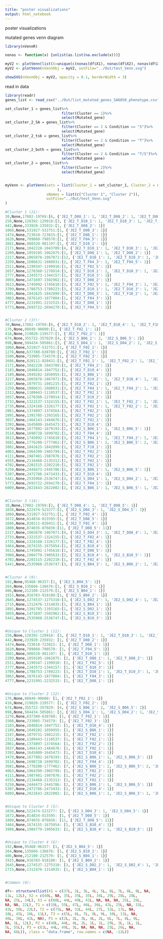 ```yaml
---
title: "poster visualizations"
output: html_notebook
---
```


poster visualizations


mutated genes venn diagram
```r
library(nVennR)

nonas <- function(x) {unlist(as.list(na.exclude(x)))}

myV2 <- plotVenn(list(X=unique(c(nonas(df$X1), nonas(df$X2), nonas(df$X3))),  P=unique(c(nonas(df$P1), nonas(df$P2), nonas(df$P3))), T=unique(c(nonas(df$T1), nonas(df$T2), nonas(df$T3)))), nCycles = 20)
myV2 <- plotVenn(nVennObj = myV2, outFile="../Out/test_Venn.svg")

showSVG(nVennObj = myV2, opacity = 0.1, borderWidth = 3)

```
read in data
```r
library(readr)
genes_list <- read_csv("../Out/list_mutated_genes_SA6850_phenotype.csv")
```

```r

set_cluster_1 = genes_list%>%
                          filter(Cluster == 1)%>%
                          select(Mutated_gene)
set_cluster_2_SA = genes_list%>%
                          filter(Cluster == 2 & Condition == "S")%>%
                          select(Mutated_gene)
set_cluster_2_tsb = genes_list%>%
                          filter(Cluster == 2 & Condition == "T")%>%
                          select(Mutated_gene)
set_cluster_2_both = genes_list%>%
                          filter(Cluster == 2 & Condition == "T/S")%>%
                          select(Mutated_gene)
set_cluster_2 = genes_list%>%
                          filter(Cluster == 2)%>%
                          select(Mutated_gene)


myVenn <- plotVenn(sets = list(Cluster_1 = set_cluster_1, Cluster_2 = set_cluster_2, Cluster_2_tsb = set_cluster_2_tsb, Cluster_2_SA = set_cluster_2_SA, Cluster_2_both = set_cluster_2_both
                        ),
                   sNames = list(c("Cluster 1", "Cluster 2")),
                   outFile="../Out/test_Venn.svg"
)
```


```r

#Cluster 1 (21):
30,None,17802-19769:[6, {'JE2_T_D08_1': 1, 'JE2_T_D08_2': 1, 'JE2_T_D08_3': 1, 'JE2_T_F10_2': 1, 'JE2_T_F10_4': 1, 'JE2_T_F10_5': 1}]
250,None,128392-129918:[3, {'JE2_T_D10_1': 1, 'JE2_T_D10_3': 1, 'JE2_T_D10_5': 1}]
442,None,233920-235032:[1, {'JE2_T_D08_2': 1}]
1060,None,531927-532751:[1, {'JE2_T_D08_3': 1}]
1474,None,723018-723815:[1, {'JE2_T_D08_1': 1}]
1620,None,789860-790570:[1, {'JE2_T_F04_5': 1}]
2041,None,980328-981197:[1, {'JE2_T_D10_1': 1}]
2171,None,1042228-1043709:[4, {'JE2_T_D10_1': 1, 'JE2_T_D10_3': 1, 'JE2_T_D10_5': 1, 'JE2_T_F02_5': 1}]
2209,None,1059105-1062875:[2, {'JE2_T_D08_1': 1, 'JE2_T_D08_2': 1}]
2217,None,1065878-1067071:[12, {'JE2_T_D10_1': 1, 'JE2_T_D10_3': 1, 'JE2_T_D10_5': 1, 'JE2_T_D08_1': 1, 'JE2_T_D08_2': 1, 'JE2_T_D08_3': 1, 'JE2_T_F10_2': 1, 'JE2_T_F10_4': 1, 'JE2_T_F10_5': 1, 'JE2_T_F02_5': 1, 'JE2_T_F04_3': 1, 'JE2_T_F04_5': 1}]
2259,None,1086631-1088031:[2, {'JE2_T_F04_3': 1, 'JE2_T_F04_5': 1}]
2511,None,1199347-1199910:[1, {'JE2_T_F02_5': 1}]
2657,None,1278360-1278914:[3, {'JE2_T_D10_1': 1, 'JE2_T_D10_3': 1, 'JE2_T_D10_5': 1}]
2777,None,1343573-1344157:[1, {'JE2_T_D10_3': 1}]
3059,None,1471697-1502962:[1, {'JE2_T_D08_2': 1}]
3613,None,1745092-1745610:[3, {'JE2_T_F02_5': 1, 'JE2_T_F04_3': 1, 'JE2_T_F04_5': 1}]
3709,None,1788753-1789223:[3, {'JE2_T_D10_1': 1, 'JE2_T_D10_3': 1, 'JE2_T_D10_5': 1}]
3801,None,1841625-1842899:[5, {'JE2_T_D08_3': 1, 'JE2_T_F10_2': 1, 'JE2_T_F10_4': 1, 'JE2_T_F10_5': 1, 'JE2_T_F10_3': 1}]
3863,None,1876143-1877804:[1, {'JE2_T_F04_3': 1}]
4777,None,2231991-2232515:[1, {'JE2_T_D08_1': 1}]
5773,None,2693722-2694270:[1, {'JE2_T_F04_5': 1}]


#Cluster 2 (37):
30,None,17802-19769:[6, {'JE2_T_D10_2': 1, 'JE2_T_D10_4': 1, 'JE2_T_F10_1': 1, 'JE2_T_F02_2': 1, 'JE2_T_F02_3': 1, 'JE2_T_F04_4': 1}]
176,None,88849-90600:[1, {'JE2_T_F02_1': 1}]
418,None,219020-219577:[1, {'JE2_T_F02_2': 1}]
674,None,355722-357029:[4, {'JE2_S_B06_1': 2, 'JE2_S_B06_5': 2}]
998,None,504434-505861:[3, {'JE2_S_D04_1': 1, 'JE2_S_D04_2': 1, 'JE2_S_D04_4': 1}]
1060,None,531927-532751:[1, {'JE2_T_F02_1': 1}]
1276,None,637380-638780:[1, {'JE2_T_F02_1': 1}]
1500,None,733905-734579:[1, {'JE2_T_F02_3': 1}]
1686,None,820111-820431:[3, {'JE2_T_F02_1': 1, 'JE2_T_F02_2': 1, 'JE2_T_F02_3': 1}]
2171,None,1042228-1043709:[1, {'JE2_T_F04_2': 1}]
2183,None,1046814-1047752:[1, {'JE2_T_D10_4': 1}]
2189,None,1049282-1050955:[1, {'JE2_S_B06_1': 1}]
2217,None,1065878-1067071:[9, {'JE2_T_D10_2': 1, 'JE2_T_D10_4': 1, 'JE2_T_F10_1': 1, 'JE2_T_F02_1': 1, 'JE2_T_F02_2': 1, 'JE2_T_F02_3': 1, 'JE2_T_F04_1': 1, 'JE2_T_F04_2': 1, 'JE2_T_F04_4': 1}]
2247,None,1079731-1081215:[1, {'JE2_T_F02_1': 1}]
2259,None,1086631-1088031:[3, {'JE2_T_F04_1': 1, 'JE2_T_F04_2': 1, 'JE2_T_F04_4': 1}]
2312,None,1109443-1110537:[1, {'JE2_T_F02_1': 1}]
2657,None,1278360-1278914:[1, {'JE2_T_D10_2': 1}]
2733,None,1321537-1324155:[3, {'JE2_T_F02_1': 1, 'JE2_T_F02_2': 1, 'JE2_T_F02_3': 1}]
2735,None,1324168-1326177:[3, {'JE2_T_F02_1': 1, 'JE2_T_F02_2': 1, 'JE2_T_F02_3': 1}]
2861,None,1374097-1374564:[1, {'JE2_T_F02_2': 1}]
2891,None,1391705-1393165:[1, {'JE2_T_F02_2': 1}]
3037,None,1464143-1464676:[1, {'JE2_T_F02_1': 1}]
3393,None,1645009-1645473:[1, {'JE2_T_D10_4': 1}]
3470,None,1677802-1679193:[2, {'JE2_S_B06_1': 1, 'JE2_S_B06_5': 1}]
3514,None,1698728-1699702:[1, {'JE2_T_F04_4': 1}]
3613,None,1745092-1745610:[3, {'JE2_T_F04_1': 1, 'JE2_T_F04_2': 1, 'JE2_T_F04_4': 1}]
3681,None,1776200-1777462:[7, {'JE2_S_B06_1': 2, 'JE2_S_B06_5': 2, 'JE2_S_D04_1': 1, 'JE2_S_D04_2': 1, 'JE2_S_D04_4': 1}]
3801,None,1841625-1842899:[1, {'JE2_T_F10_1': 1}]
4063,None,1964399-1965799:[1, {'JE2_T_F02_2': 1}]
4111,None,1987481-1987876:[1, {'JE2_T_F02_2': 1}]
4555,None,2134468-2135313:[1, {'JE2_T_F02_1': 1}]
4702,None,2201515-2202210:[1, {'JE2_T_F02_1': 1}]
5250,None,2444473-2445786:[2, {'JE2_S_B06_1': 1, 'JE2_S_B06_5': 1}]
5307,None,2472786-2473433:[1, {'JE2_T_D10_4': 1}]
5441,None,2535968-2536747:[3, {'JE2_S_D04_1': 1, 'JE2_S_D04_2': 1, 'JE2_S_D04_4': 1}]
5773,None,2693722-2694270:[1, {'JE2_T_F04_1': 1}]
6009,None,2821643-2822002:[2, {'JE2_S_B06_1': 1, 'JE2_S_B06_5': 1, 'JE2_T_F02_2': 1}]


#Cluster 3 (14):
30,None,17802-19769:[2, {'JE2_T_D08_4': 1, 'JE2_T_D08_5': 1}]
1038,None,522474-523277:[2, {'JE2_S_D04_3': 1, 'JE2_S_D04_5': 1}]
1060,None,531927-532751:[1, {'JE2_T_F02_4': 1}]
1672,None,814834-815595:[1, {'JE2_T_D08_5': 1}]
1686,None,820111-820431:[1, {'JE2_T_F02_4': 1}]
1800,None,874035-876836:[11, {'JE2_T_D08_5': 11}]
2217,None,1065878-1067071:[4, {'JE2_S_D04_3': 1, 'JE2_T_D08_4': 1, 'JE2_T_D08_5': 1, 'JE2_T_F02_4': 1}]
2733,None,1321537-1324155:[1, {'JE2_T_F02_4': 1}]
2735,None,1324168-1326177:[1, {'JE2_T_F02_4': 1}]
3464,None,1674155-1675954:[1, {'JE2_S_B10_4': 1}]
3613,None,1745092-1745610:[1, {'JE2_T_D08_5': 1}]
3908,None,1904779-1905633:[2, {'JE2_S_B10_4': 1, 'JE2_S_B10_5': 1}]
4702,None,2201515-2202210:[1, {'JE2_T_F02_4': 1}]
5441,None,2535968-2536747:[3, {'JE2_S_B04_3': 1, 'JE2_S_B06_2': 1, 'JE2_S_B06_4': 1}]


#Cluster 4 (9):
192,None,95468-96157:[1, {'JE2_S_B04_5': 1}]
264,None,135666-136676:[1, {'JE2_S_B10_1': 1}]
406,None,212100-212579:[1, {'JE2_S_B04_1': 1}]
1915,None,916783-918180:[1, {'JE2_S_B04_2': 1}]
2645,None,1274537-1275310:[3, {'JE2_S_D02_2': 1, 'JE2_S_D02_4': 1, 'JE2_S_D02_5': 1}]
2715,None,1312476-1314035:[1, {'JE2_S_B04_1': 1}]
2891,None,1391705-1393165:[1, {'JE2_S_D02_1': 1}]
3059,None,1471697-1502962:[1, {'JE2_S_B10_3': 1}]
5441,None,2535968-2536747:[1, {'JE2_S_B10_3': 1}]


#Unique to Cluster 1 (11):
250,None,128392-129918: [3, {'JE2_T_D10_1': 1, 'JE2_T_D10_3': 1, 'JE2_T_D10_5': 1}]
442,None,233920-235032: [1, {'JE2_T_D08_2': 1}]
1474,None,723018-723815: [1, {'JE2_T_D08_1': 1}]
1620,None,789860-790570: [1, {'JE2_T_F04_5': 1}]
2041,None,980328-981197: [1, {'JE2_T_D10_1': 1}]
2209,None,1059105-1062875: [2, {'JE2_T_D08_1': 1, 'JE2_T_D08_2': 1}]
2511,None,1199347-1199910: [1, {'JE2_T_F02_5': 1}]
2777,None,1343573-1344157: [1, {'JE2_T_D10_3': 1}]
3709,None,1788753-1789223: [3, {'JE2_T_D10_1': 1, 'JE2_T_D10_3': 1, 'JE2_T_D10_5': 1}]
3863,None,1876143-1877804: [1, {'JE2_T_F04_3': 1}]
4777,None,2231991-2232515: [1, {'JE2_T_D08_1': 1}]


#Unique to Cluster 2 (22):
176,None,88849-90600: [1, {'JE2_T_F02_1': 1}]
418,None,219020-219577: [1, {'JE2_T_F02_2': 1}]
674,None,355722-357029: [4, {'JE2_S_B06_1': 2, 'JE2_S_B06_5': 2}]
998,None,504434-505861: [3, {'JE2_S_D04_1': 1, 'JE2_S_D04_2': 1, 'JE2_S_D04_4': 1}]
1276,None,637380-638780: [1, {'JE2_T_F02_1': 1}]
1500,None,733905-734579: [1, {'JE2_T_F02_3': 1}]
2183,None,1046814-1047752: [1, {'JE2_T_D10_4': 1}]
2189,None,1049282-1050955: [1, {'JE2_S_B06_1': 1}]
2247,None,1079731-1081215: [1, {'JE2_T_F02_1': 1}]
2312,None,1109443-1110537: [1, {'JE2_T_F02_1': 1}]
2861,None,1374097-1374564: [1, {'JE2_T_F02_2': 1}]
3037,None,1464143-1464676: [1, {'JE2_T_F02_1': 1}]
3393,None,1645009-1645473: [1, {'JE2_T_D10_4': 1}]
3470,None,1677802-1679193: [2, {'JE2_S_B06_1': 1, 'JE2_S_B06_5': 1}]
3514,None,1698728-1699702: [1, {'JE2_T_F04_4': 1}]
3681,None,1776200-1777462: [7, {'JE2_S_B06_1': 2, 'JE2_S_B06_5': 2, 'JE2_S_D04_1': 1, 'JE2_S_D04_2': 1, 'JE2_S_D04_4': 1}]
4063,None,1964399-1965799: [1, {'JE2_T_F02_2': 1}]
4111,None,1987481-1987876: [1, {'JE2_T_F02_2': 1}]
4555,None,2134468-2135313: [1, {'JE2_T_F02_1': 1}]
5250,None,2444473-2445786: [2, {'JE2_S_B06_1': 1, 'JE2_S_B06_5': 1}]
5307,None,2472786-2473433: [1, {'JE2_T_D10_4': 1}]
6009,None,2821643-2822002: [2, {'JE2_S_B06_1': 1, 'JE2_S_B06_5': 1, 'JE2_T_F02_2': 1}]


#Unique to Cluster 3 (5):
1038,None,522474-523277: [2, {'JE2_S_D04_3': 1, 'JE2_S_D04_5': 1}]
1672,None,814834-815595: [1, {'JE2_T_D08_5': 1}]
1800,None,874035-876836: [11, {'JE2_T_D08_5': 11}]
3464,None,1674155-1675954: [1, {'JE2_S_B10_4': 1}]
3908,None,1904779-1905633: [2, {'JE2_S_B10_4': 1, 'JE2_S_B10_5': 1}]


#Unique to Cluster 4 (6):
192,None,95468-96157: [1, {'JE2_S_B04_5': 1}]
264,None,135666-136676: [1, {'JE2_S_B10_1': 1}]
406,None,212100-212579: [1, {'JE2_S_B04_1': 1}]
1915,None,916783-918180: [1, {'JE2_S_B04_2': 1}]
2645,None,1274537-1275310: [3, {'JE2_S_D02_2': 1, 'JE2_S_D02_4': 1, 'JE2_S_D02_5': 1}]
2715,None,1312476-1314035: [1, {'JE2_S_B04_1': 1}]


#Common (0):

```


```r
df<- structure(list(X1 = c(37L, 2L, 3L, 4L, 5L, 6L, 7L, 8L, 9L, NA, 
11L, 12L), X2 = c(40L, NA, 35L, 35L, 35L, 34L, 29L, 28L, 28L, 
NA, 25L, 24L), X3 = c(60L, 44L, 49L, 41L, NA, NA, NA, 25L, 26L, 
NA, NA, 22L), T1 = c(19L, 55L, 47L, 46L, 36L, 42L, 25L, NA, 33L, 
42L, 50L, 22L), T2 = c(75L, NA, 32L, 44L, 27L, 31L, 17L, NA, 
18L, 45L, 10L, 11L), T3 = c(5L, 6L, 7L, 8L, 9L, 10L, 11L, NA, 
46L, 36L, 42L, NA), P1 = c(2L, 2L, 3L, 4L, 2L, 6L, 7L, 8L, 9L, 
NA, 1L, 12L), P2 = c(40L, 44L, 4L, 2L, 1L, 1L, 29L, 1L, 1L, 1L, 
5L, 55L), P3 = c(1L, 44L, 49L, 3L, NA, NA, NA, 25L, 26L, NA, 
NA, 66L)), class = "data.frame", row.names = c(NA, -12L))
```


